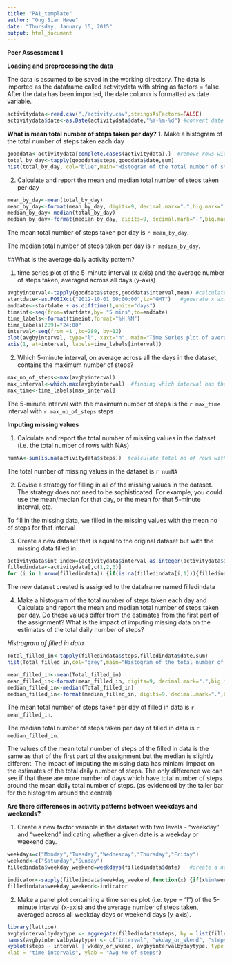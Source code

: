 ```yaml
---
title: "PA1_template"
author: "Ong Sian Hwee"
date: "Thursday, January 15, 2015"
output: html_document
---
```


**Peer Assessment 1**

**Loading and preprocessing the data**

The data is assumed to be saved in the working directory. The data is imported as the dataframe called activitydata with string as factors = false. After the data has been imported, the date column is formatted as date variable.

```r
activitydata<-read.csv("./activity.csv",stringsAsFactors=FALSE)
activitydata$date<-as.Date(activitydata$date,"%Y-%m-%d") #convert date column to date class
```

**What is mean total number of steps taken per day?**
1. Make a histogram of the total number of steps taken each day

```r
gooddata<-activitydata[complete.cases(activitydata),]  #remove rows with NAs
total_by_day<-tapply(gooddata$steps,gooddata$date,sum)
hist(total_by_day, col="blue",main="Histogram of the total number of steps taken each day",xlab="No of steps",ylab="Frequency")
```

2. Calculate and report the mean and median total number of steps taken per day

```r
mean_by_day<-mean(total_by_day)
mean_by_day<-format(mean_by_day, digits=9, decimal.mark=".",big.mark=" ")
median_by_day<-median(total_by_day)
median_by_day<-format(median_by_day, digits=9, decimal.mark=".",big.mark=" ")
```

The mean total number of steps taken per day is `r mean_by_day`.

The median total number of steps taken per day is `r median_by_day`.

##What is the average daily activity pattern?

1.  time series plot of the 5-minute interval (x-axis) and the average number of steps taken, averaged across 
    all days (y-axis)
```r
avgbyinterval<-tapply(gooddata$steps,gooddata$interval,mean) #calculate average of steps for each interval across all days
startdate<-as.POSIXct("2012-10-01 00:00:00",tz="GMT")   #generate x axis labels for time series plot
enddate<-startdate + as.difftime(1,units="days")
timeint<-seq(from=startdate,by= "5 mins",to=enddate)
time_labels<-format(timeint,format="%H:%M")
time_labels[289]="24:00"
interval<-seq(from =1 ,to=289, by=12)
plot(avgbyinterval, type="l", xaxt="n", main="Time Series plot of average no of steps across intervals",xlab="time intervals",ylab="Avg. No of steps")
axis(1, at=interval, labels=time_labels[interval])
```    

2. Which 5-minute interval, on average across all the days in the dataset, contains the maximum number of steps?

```r
max_no_of_steps<-max(avgbyinterval)
max_interval<-which.max(avgbyinterval)  #finding which interval has the maximum number of steps
max_time<-time_labels[max_interval]

```

The 5-minute interval with the maximum number of steps is the `r max_time` interval with `r max_no_of_steps` steps

**Imputing missing values**

1. Calculate and report the total number of missing values in the dataset (i.e. the total number of rows with NAs)

```r
numNA<-sum(is.na(activitydata$steps))  #calculate total no of rows with NAs

```

The total number of missing values in the dataset is `r numNA`

2. Devise a strategy for filling in all of the missing values in the dataset. The strategy does not need to be sophisticated. For example, you could use the mean/median for that day, or the mean for that 5-minute interval, etc.

To fill in the missing data, we filled in the missing values with the mean no of steps for that interval

3. Create a new dataset that is equal to the original dataset but with the missing data filled in.

```r
activitydata$int_index=(activitydata$interval-as.integer(activitydata$interval/100)*40)/5+1   #convert the interval representation into index
filledindata<-activitydata[,c(1,2,3)]
for (i in 1:nrow(filledindata)) {if(is.na(filledindata[i,1])){filledindata[i,1]<-avgbyinterval[(activitydata[i,4])]}} #fill in missing values using the mean for that interval

```

The new dataset created is assigned to the dataframe named filledindata

4. Make a histogram of the total number of steps taken each day and Calculate and report the mean and median total number of steps taken per day. Do these values differ from the estimates from the first part of the assignment? What is the impact of imputing missing data on the estimates of the total daily number of steps?

*Histrogram of filled in data*

```r
Total_filled_in<-tapply(filledindata$steps,filledindata$date,sum)
hist(Total_filled_in,col="grey",main="Histogram of the total number of steps taken each day",xlab="No of steps",ylab="Frequency")
```

```r
mean_filled_in<-mean(Total_filled_in)
mean_filled_in<-format(mean_filled_in, digits=9, decimal.mark=".",big.mark=" ")
median_filled_in<-median(Total_filled_in)
median_filled_in<-format(median_filled_in, digits=9, decimal.mark=".",big.mark=" ")
```


The mean total number of steps taken per day of filled in data is `r mean_filled_in`.

The median total number of steps taken per day of filled in data is `r median_filled_in`.

The values of the mean total number of steps of the filled in data is the same as that of the first part of the assignment but the median is slightly different. The impact of imputing the missing data has miniaml impact on the estimates of the total daily number of steps. The only difference we can see if that there are more number of days which have total number of steps around the mean daily total number of steps. (as evidenced by the taller bar for the histogram around the central)

**Are there differences in activity patterns between weekdays and weekends?**

1. Create a new factor variable in the dataset with two levels - "weekday" and "weekend" indicating whether a given date is a weekday or weekend day.

```r
weekdays=c("Monday","Tuesday","Wednesday","Thursday","Friday")
weekend<-c("Saturday","Sunday")
filledindata$weekday_weekend=weekdays(filledindata$date)   #create a new variable to extract the day of the week based on the date

indicator<-sapply(filledindata$weekday_weekend,function(x) {if(x%in%weekdays){x<-"weekday"} else if(x%in%weekend){x<-"weekend"}})   #create a new factor with 2 levels "weekday" and "weekends"
filledindata$weekday_weekend<-indicator

```

2. Make a panel plot containing a time series plot (i.e. type = "l") of the 5-minute interval (x-axis) and the average number of steps taken, averaged across all weekday days or weekend days (y-axis). 

```r
library(lattice)
avgbyintervalbydaytype <- aggregate(filledindata$steps, by = list(filledindata$interval, filledindata$weekday_weekend),mean)
names(avgbyintervalbydaytype) <- c("interval", "wkday_or_wkend", "steps")
xyplot(steps ~ interval | wkday_or_wkend, avgbyintervalbydaytype, type = "l", layout = c(1, 2),
xlab = "time intervals", ylab = "Avg No of steps")



```
